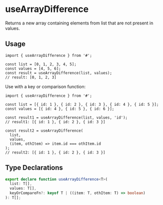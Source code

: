 # useArrayDifference

<HookInfo category="Array" exportSize="Might vary, will be calculated on production" lastChanged="Will be updated based on git history" />

Returns a new array containing elements from list that are not present in values.

## Usage

```tsx
import { useArrayDifference } from '#';

const list = [0, 1, 2, 3, 4, 5];
const values = [4, 5, 6];
const result = useArrayDifference(list, values);
// result: [0, 1, 2, 3]
```

Use with a key or comparison function:

```tsx
import { useArrayDifference } from '#';

const list = [{ id: 1 }, { id: 2 }, { id: 3 }, { id: 4 }, { id: 5 }];
const values = [{ id: 4 }, { id: 5 }, { id: 6 }];

const result1 = useArrayDifference(list, values, 'id');
// result1: [{ id: 1 }, { id: 2 }, { id: 3 }]

const result2 = useArrayDifference(
  list,
  values,
  (item, othItem) => item.id === othItem.id
);
// result2: [{ id: 1 }, { id: 2 }, { id: 3 }]
```

## Type Declarations

```typescript
export declare function useArrayDifference<T>(
  list: T[],
  values: T[],
  keyOrCompareFn?: keyof T | ((item: T, othItem: T) => boolean)
): T[];
```

